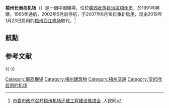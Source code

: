 {{Infobox Airport |
 airport_name = 梧州长洲岛机场 |
 photo = |
 type = 民用 |
 run by =  |
 city = [[廣西壯族自治區|廣西壯族自治區]][[梧州市|梧州市]] |
 opened = 1995年|
 closed = 2019年|
 elevation = | 
 distance_to_city = |
 IATA = <s>WUZ</s>|
 ICAO = <s>ZGWZ</s>|
 coordinates  = {{coord|23.455491|N|111.248074|E|type:airport|display=inline,title}}|
 runway1_heading = 18/36|
 runway1_feet = 5906 |
 runway1_meter = 1800 |
 runway1_surface = 混凝土|
}}

'''梧州长洲岛机场'''（{{airport codes|<s>WUZ</s>|<s>ZGWZ</s>}}）是一個中國機場，位於[[廣西壯族自治區|廣西壯族自治區]][[梧州市|梧州市]]，於1991年興建，1995年通航，2002年5月后停航，于2007年6月18日重新启用，现由2019年1月23日启用的[[梧州西江机场|梧州西江机场]]取代。<ref>[http://gx.people.com.cn/n2/2016/0908/c349641-28970612.html 市委市政府召开梧州机场迁建工程建设推进会] {{Wayback|url=http://gx.people.com.cn/n2/2016/0908/c349641-28970612.html |date=20190717095958 }}.人民网</ref>

== 航點 ==
{{Airport-dest-list
| {{flagicon|PRC}} [[华夏航空|华夏航空]] (G5) | [[桂林两江国际机场|桂林]]
| {{flagicon|PRC}} [[中國東方航空|中國東方航空]] (MU) | [[三亚凤凰国际机场|三亚]]、[[西安咸阳国际机场|西安]]
}}

== 参考文献 ==
{{Reflist}}

{{-}}
{{中华人民共和国机场}}
{{中国人民解放军机场|南}}

[[Category:廣西機場|Category:廣西機場]]
[[Category:梧州建筑物|Category:梧州建筑物]]
[[Category:梧州交通|Category:梧州交通]]
[[Category:1995年启用的机场|Category:1995年启用的机场]]
